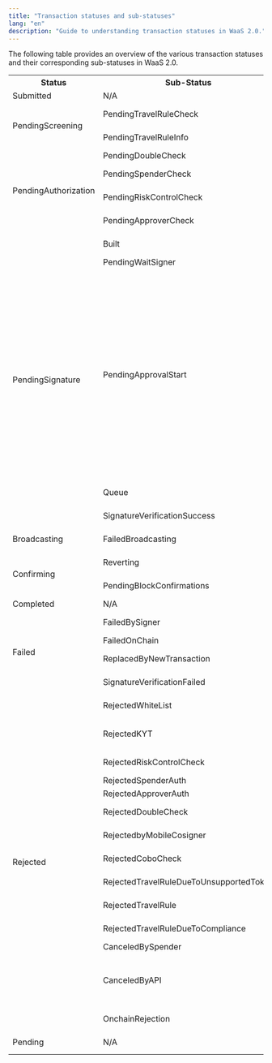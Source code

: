 ```yaml
---
title: "Transaction statuses and sub-statuses"
lang: "en"
description: "Guide to understanding transaction statuses in WaaS 2.0."
---
```


The following table provides an overview of the various transaction statuses and their corresponding sub-statuses in WaaS 2.0.

<table>
  <tr>
    <th>Status</th>
    <th>Sub-Status</th>
    <th>Description</th>
  </tr>
  <tr>
    <td rowspan="1">Submitted</td>
    <td>N/A</td>
    <td>The transaction is submitted.</td>
  </tr>
  <tr>
    <td rowspan="2">PendingScreening</td>
    <td>PendingTravelRuleCheck</td>
    <td>The transaction is undergoing a Travel Rule check.</td>
  </tr>
  <tr>
    <td>PendingTravelRuleInfo</td>
    <td>The transaction is awaiting users to provide information related to the Travel Rule.</td>
  </tr>
  <tr>
    <td rowspan="4">PendingAuthorization</td>
    <td>PendingDoubleCheck</td>
    <td>The transaction is pending a double check.</td>
  </tr>
  <tr>
    <td>PendingSpenderCheck</td>
    <td>The transaction is pending a spender check.</td>
  </tr>
  <tr>
    <td>PendingRiskControlCheck</td>
    <td>The transaction is pending for a Risk Control check.</td>
  </tr>
  <tr>
    <td>PendingApproverCheck</td>
    <td>The transaction is pending approval from the approver.</td>
  </tr>
  <tr>
    <td rowspan="5">PendingSignature</td>
    <td>Built</td>
    <td>The transaction has been built but not signed yet.</td>
  </tr>
  <tr>
    <td>PendingWaitSigner</td>
    <td>The transaction is pending signature.</td>
  </tr>
  <tr>
    <td>PendingApprovalStart</td>
    <td>The transaction approval is waiting to be started.<ul><li>For <a href="https://manuals.cobo.com/en/portal/mpc-wallets/ucw/introduction">MPC Wallets (User-Controlled Wallets)</a>, you need to use the Client App and call the UCW SDK to start the transaction approval process.</li><li>For <a href="https://manuals.cobo.com/en/portal/mpc-wallets/ocw/introduction">MPC Wallets (Organization-Controlled Wallets)</a>:<ul><li>If you are using the <a href="https://manuals.cobo.com/en/portal/mpc-wallets/ocw/create-key-share-groups">server co-signer</a>, this status indicates that the TSS Node will soon request the callback server to start the <a href="https://manuals.cobo.com/en/portal/risk-controls/introduction">risk controls</a> check. No further action is required from you at this stage.</li><li>If you are using the <a href="https://manuals.cobo.com/en/portal/mpc-wallets/ocw/create-key-share-groups">mobile co-signer</a>, key share holders need to use their <a href="https://manuals.cobo.com/en/guard/introduction">Cobo Guard</a> to approve the transaction and participate in the signing process.</li></ul></li></ul></td>
  </tr>
  <tr>
    <td>Queue</td>
    <td>The transaction is queued to be processed by Cobo Portal.</td>
  </tr>
  <tr>
    <td>SignatureVerificationSuccess</td>
    <td>The transaction's signature has been successfully verified.</td>
  </tr>
  <tr>
    <td rowspan="1">Broadcasting</td>
    <td>FailedBroadcasting</td>
    <td>The transaction failed to be broadcast to the blockchain network.</td>
  </tr>
  <tr>
    <td rowspan="2">Confirming</td>
    <td>Reverting</td>
    <td>The transaction is being reverted due to failure on the blockchain.</td>
  </tr>
  <tr>
    <td>PendingBlockConfirmations</td>
    <td> The transaction is awaiting the required number of confirmations.</td>
  </tr>
  <tr>
    <td rowspan="1">Completed</td>
    <td>N/A</td>
    <td>The transaction is completed.</td>
  </tr>
  <tr>
    <td rowspan="4">Failed</td>
    <td>FailedBySigner</td>
    <td>The transaction failed during the signing process.</td>
  </tr>
  <tr>
    <td>FailedOnChain</td>
    <td>The transaction failed on the blockchain.</td>
  </tr>
  <tr>
    <td>ReplacedByNewTransaction</td>
    <td>The transaction has been replaced by a new transaction.</td>
  </tr>
  <tr>
    <td>SignatureVerificationFailed</td>
    <td>The transaction's signature failed verification.</td>
  </tr>
  <tr>
    <td rowspan="14">Rejected</td>
    <td>RejectedWhiteList</td>
    <td>The transaction is rejected because the IP address of the initiator is not in the whitelist.</td>
  </tr>
  <tr>
    <td>RejectedKYT</td>
    <td>The transaction is rejected because it failed Know Your Transaction (KYT) compliance checks.</td>
  </tr>
  <tr>
    <td>RejectedRiskControlCheck</td>
    <td>The transaction is rejected because it failed the risk control check.</td>
  </tr>
  <tr>
    <td>RejectedSpenderAuth</td>
    <td>The transaction is rejected by the spender.</td>
  </tr>
  <tr>
    <td>RejectedApproverAuth</td>
    <td>The transaction is rejected by the approver.</td>
  </tr>
  <tr>
    <td>RejectedDoubleCheck</td>
    <td>The transaction is rejected because it failed a double check.</td>
  </tr>
  <tr>
    <td>RejectedbyMobileCosigner</td>
    <td>The transaction is rejected by a mobile cosigner.</td>
  </tr>
  <tr>
    <td>RejectedCoboCheck</td>
    <td>The transaction is rejected because it failed the internal check by Cobo.</td>
  </tr>
  <tr>
    <td>RejectedTravelRuleDueToUnsupportedToken</td>
    <td>The transaction is rejected because the token is not supported by the Travel Rule.</td>
  </tr>
  <tr>
    <td>RejectedTravelRule</td>
    <td>The transaction is rejected because it failed to comply with the Travel Rule.</td>
  </tr>
  <tr>
    <td>RejectedTravelRuleDueToCompliance</td>
    <td>The transaction is rejected because it failed the cross-check of the Travel Rule.</td>
  </tr>
  <tr>
    <td>CanceledBySpender</td>
    <td>The transaction is canceled by a spender.</td>
  </tr>
  <tr>
    <td>CanceledByAPI</td>
    <td>The transaction is canceled by a [Cancel transaction](https://www.cobo.com/developers/v2/api-references/transactions/cancel-transaction) operation.</td>
  </tr>
  <tr>
    <td>OnchainRejection</td>
    <td>The transaction is rejected from being added to the blockchain.</td>
  </tr>
  <tr>
    <td rowspan="1">Pending</td>
    <td>N/A</td>
    <td>The transaction is waiting to be included in a block.</td>
  </tr>
</table>
